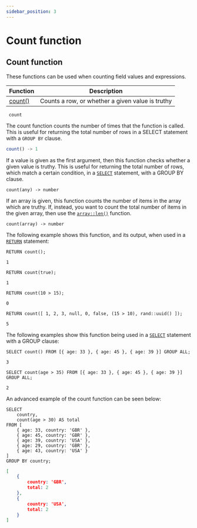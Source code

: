 ```yaml
---
sidebar_position: 3
---
```


# Count function

## Count function

These functions can be used when counting field values and expressions.

<table>
<thead>
  <tr>
    <th>Function</th>
    <th>Description</th>
  </tr>
</thead>
<tbody>
  <tr>
    <td><a href="/docs/surrealql/functions/count#count">count()</a></td>
    <td>Counts a row, or whether a given value is truthy</td>
  </tr>
</tbody>
</table>

<div className='layout-group'>

<div className='heading'>
    <div id="count" className='code'>
    <code> count</code>
    </div>
</div>

The count function counts the number of times that the function is called. This is useful for returning the total number of rows in a SELECT statement with a `GROUP BY` clause.

```js title="API DEFINITION"
count() -> 1
```
If a value is given as the first argument, then this function checks whether a given value is truthy. This is useful for returning the total number of rows, which match a certain condition, in a [`SELECT`](/docs/surrealql/statements/select) statement, with a GROUP BY clause.

```surql title="API DEFINITION"
count(any) -> number
```

If an array is given, this function counts the number of items in the array which are truthy. If, instead, you want to count the total number of items in the given array, then use the [`array::len()`](/docs/surrealql/functions/array#len) function.

```surql title="API DEFINITION"
count(array) -> number
```
The following example shows this function, and its output, when used in a [`RETURN`](/docs/surrealql/statements/return) statement:

```surql 
RETURN count();

1
```
```surql
RETURN count(true);

1
```
```surql
RETURN count(10 > 15);

0
```
```surql
RETURN count([ 1, 2, 3, null, 0, false, (15 > 10), rand::uuid() ]);

5
```
The following examples show this function being used in a [`SELECT`](/docs/surrealql/statements/select) statement with a GROUP clause: 

```surql
SELECT count() FROM [{ age: 33 }, { age: 45 }, { age: 39 }] GROUP ALL;

3
```
```surql
SELECT count(age > 35) FROM [{ age: 33 }, { age: 45 }, { age: 39 }] GROUP ALL;

2
```
An advanced example of the count function can be seen below:

```surql
SELECT
	country,
	count(age > 30) AS total
FROM [
	{ age: 33, country: 'GBR' },
	{ age: 45, country: 'GBR' },
	{ age: 39, country: 'USA' },
	{ age: 29, country: 'GBR' },
	{ age: 43, country: 'USA' }
]
GROUP BY country;
```
```json
[
	{
		country: 'GBR',
		total: 2
	},
	{
		country: 'USA',
		total: 2
	}
]
```
</div>